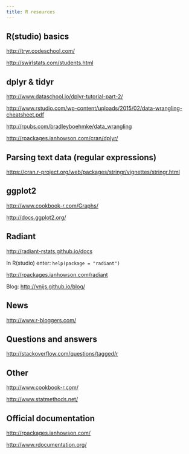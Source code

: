 ```yaml
---
title: R resources
---
```


## R(studio) basics

<http://tryr.codeschool.com/>

<http://swirlstats.com/students.html>

## dplyr & tidyr

<http://www.dataschool.io/dplyr-tutorial-part-2/>

<http://www.rstudio.com/wp-content/uploads/2015/02/data-wrangling-cheatsheet.pdf>

<http://rpubs.com/bradleyboehmke/data_wrangling>

<http://rpackages.ianhowson.com/cran/dplyr/>

## Parsing text data (regular expressions)

<https://cran.r-project.org/web/packages/stringr/vignettes/stringr.html>

## ggplot2

<http://www.cookbook-r.com/Graphs/>

<http://docs.ggplot2.org/>

## Radiant

<http://radiant-rstats.github.io/docs>

In R(studio) enter: `help(package = "radiant")`

<http://rpackages.ianhowson.com/radiant>

Blog: <http://vnijs.github.io/blog/>

## News

<http://www.r-bloggers.com/>

## Questions and answers

<http://stackoverflow.com/questions/tagged/r>

## Other

<http://www.cookbook-r.com/>

<http://www.statmethods.net/>

## Official documentation

<http://rpackages.ianhowson.com/>

<http://www.rdocumentation.org/>


